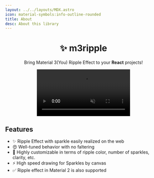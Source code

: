 ```yaml
---
layout: ../../layouts/MDX.astro
icon: material-symbols:info-outline-rounded
title: About
desc: About this library
---
```


<h1 align="center">✨ m3ripple</h1>
<p align="center">Bring Material 3(You) Ripple Effect to your <b>React</b> projects!</p>

<div align="center">
  <video controls="controls" muted="muted" src="https://github.com/user-attachments/assets/5b8cd5e6-5c91-4ca1-bc4d-50d5781a8be9" />
</div>
  
## Features
- ✨ Ripple Effect with sparkle easily realized on the web
- 😍 Well-tuned behavior with no faltering
- 🎨 Highly customizable in terms of ripple color, number of sparkles, clarity, etc.
- ⚡ High speed drawing for Sparkles by canvas
- ✅ Ripple effect in Material 2 is also supported
